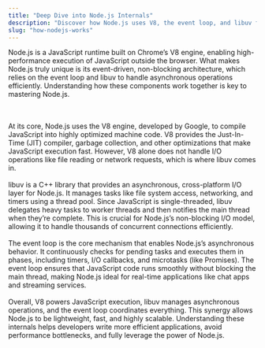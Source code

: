 ```yaml
---
title: "Deep Dive into Node.js Internals"
description: "Discover how Node.js uses V8, the event loop, and libuv for high-performance, non-blocking execution."
slug: "how-nodejs-works"
---
```


Node.js is a JavaScript runtime built on Chrome’s V8 engine, enabling high-performance execution of JavaScript outside the browser. What makes Node.js truly unique is its event-driven, non-blocking architecture, which relies on the event loop and libuv to handle asynchronous operations efficiently. Understanding how these components work together is key to mastering Node.js.

<br />
<br />
At its core, Node.js uses the V8 engine, developed by Google, to compile
JavaScript into highly optimized machine code. V8 provides the Just-In-Time
(JIT) compiler, garbage collection, and other optimizations that make JavaScript
execution fast. However, V8 alone does not handle I/O operations like file
reading or network requests, which is where libuv comes in.
<br />
<br />
libuv is a C++ library that provides an asynchronous, cross-platform I/O layer for
Node.js. It manages tasks like file system access, networking, and timers using a
thread pool. Since JavaScript is single-threaded, libuv delegates heavy tasks to
worker threads and then notifies the main thread when they’re complete. This is crucial
for Node.js’s non-blocking I/O model, allowing it to handle thousands of concurrent
connections efficiently.
<br />
<br />
The event loop is the core mechanism that enables Node.js’s asynchronous
behavior. It continuously checks for pending tasks and executes them in phases,
including timers, I/O callbacks, and microtasks (like Promises). The event loop
ensures that JavaScript code runs smoothly without blocking the main thread,
making Node.js ideal for real-time applications like chat apps and streaming
services.
<br />
<br />
Overall, V8 powers JavaScript execution, libuv manages asynchronous operations, and
the event loop coordinates everything. This synergy allows Node.js to be lightweight,
fast, and highly scalable. Understanding these internals helps developers write more
efficient applications, avoid performance bottlenecks, and fully leverage the power
of Node.js.
